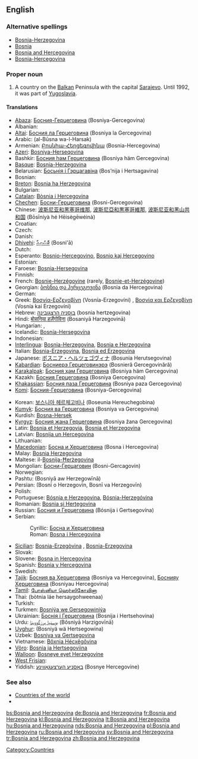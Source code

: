 {{wikipedia}}
==English==

===Alternative spellings===
* [[Bosnia-Herzegovina]]
* [[Bosnia]]
* [[Bosnia and Hercegovina]]
* [[Bosnia-Hercegovina]]

===Proper noun===
{{en-proper noun|sg=[[Bosnia]] [[and]] [[Herzegovina]]}}

# A country on the [[Balkan]] Peninsula with the capital [[Sarajevo]].  Until 1992, it was part of [[Yugoslavia]].

====Translations====
{{trans-top|Country on the Balkan peninsula}}
* [[Abaza]]: [[Босния-Герцеговина]] (Bosniya-Gercegovina)
* Albanian: {{t+|sq|Bosnja dhe Hercegovina|xs=Albanian}}
* [[Altai]]: [[Босния ла Герцеговина]] (Bosniya la Gercegovina)
* Arabic: {{Arab|[[البوسنة والهرسك]]}} (al-Būsna wa-l-Harsak)
* Armenian: [[Բոսնիա-Հերցեգովինա]] (Bosnia-Hercegovina)
* [[Azeri]]: [[Bosniya-Herseqovina]]
* Bashkir: [[Босния һәм Герцеговина]] (Bosniya häm Gercegovina)
* [[Basque]]: [[Bosnia-Herzegovina]]
* Belarusian: [[Босьнія і Гэрцагавіна]] (Bos’nija i Hertsagavina)
* Bosnian: {{t+|bs|Bosna i Hercegovina|f}}
* [[Breton]]: [[Bosnia ha Herzegovina]]
* Bulgarian: {{t-|bg|Босна и Херцеговина|tr=Bosna i Hertsegovina|sc=Cyrl}}
* [[Catalan]]: [[Bòsnia i Hercegovina]]
* [[Chechen]]: [[Босни-Герцеговина]] (Bosni-Gercegovina)
* Chinese: [[波斯尼亚和黑塞哥维那]], [[波斯尼亞和黒塞哥維那]], [[波斯尼亚和黑山共和国]] (Bōsīníyà hé Hēisègēwéinà)
* Croatian: {{t-|hr|Bosna i Hercegovina|f}}
* Czech: {{t+|cs|Bosna a Hercegovina|f}}
* Danish: {{t-|da|Bosnien-Hercegovina}}
* [[Dhivehi]]: [[ބޮސްނިއާ]] (Bosni'ā)
* Dutch: {{t+|nl|Bosnië en Herzegovina}}
* Esperanto: [[Bosnio-Hercegovino]], [[Bosnio kaj Hercegovino]]
* Estonian: {{t-|et|Bosnia ja Hertsegoviina}}
* Faroese: [[Bosnia-Hersegovina]]
* Finnish: {{t+|fi|Bosnia ja Hertsegovina}}
* French: [[Bosnie-Herzégovine]] (rarely, [[Bosnie-et-Herzégovine]])
* Georgian: [[ბოსნია და ჰერცეგოვინა]] (Bosnia da Hercegovina)
* German: {{t+|de|Bosnien und Herzegowina}}
* Greek: [[Βοσνία-Ερζεγοβίνη]] (Vosnía-Erzegovíni) {{f}}, [[Βοσνία και Ερζεγοβίνη]] (Vosnía kai Erzegovíni) {{f}}
* Hebrew: [[בוסניה הרצגובינה]] (bosnia hertzegovina)
* Hindi: [[बोसनिया हर्ज़ेगोविना]] (Bosaniyā Harzegovinā)
* Hungarian: {{t+|hu|Bosznia-Hercegovina}}, {{t+|hu|Bosznia és Hercegovina}}
* Icelandic: [[Bosnía-Hersegovína]]
* Indonesian: {{t-|id|Bosnia-Herzegovina|xs=Indonesian}}
* [[Interlingua]]: [[Bosnia-Herzegovina]], [[Bosnia e Herzegovina]]
* Italian: [[Bosnia-Erzegovina]], [[Bosnia ed Erzegovina]]
* Japanese: [[ボスニア・ヘルツェゴヴィナ]] (Bosunia Herutsegovina)
* [[Kabardian]]: [[Босниерэ Герцеговинэрэ]] (Bosnieră Gercegovinără)
* [[Karakalpak]]: [[Босния ҳәм Герцеговина]] (Bosniya häm Gercegovina)
* Kazakh: [[Босния Герцеговина]] (Bosniya Gercegovina)
* [[Khakassian]]: [[Босния паза Герцеговина]] (Bosniya paza Gercegovina)
* [[Komi]]: [[Босния-Герцеговина]] (Bosniya-Gercegovina)
{{trans-mid}}
* Korean: [[보스니아 헤르체고비나]] (Boseunia Hereuchegobina)
* [[Kumyk]]: [[Босния ва Герцеговина]] (Bosniya va Gercegovina)
* Kurdish: [[Bosna-Hersek]]
* [[Kyrgyz]]: [[Босния жана Герцеговина]] (Bosniya žana Gercegovina)
* Latin: [[Bosnia et Herzegovia]], [[Bosnia et Herzegovina]]
* Latvian: [[Bosnija un Hercegovina]]
* Lithuanian: {{t+|lt|Bosnija ir Hercegovina|xs=Lithuanian}}
* [[Macedonian]]: [[Босна и Херцеговина]] (Bosna i Hercegovina)
* Malay: [[Bosnia Herzegovina]]
* Maltese: il-[[Bosnija-Ħerżegovina]]
* Mongolian: [[Босни-Герцаговин]] (Bosni-Gercagovin)
* Norwegian: {{t+|no|Bosnia-Hercegovina}}
* Pashtu: {{PSchar|[[بوسنيا او هېرزېګووينا]]}} (Bosniyā aw Herzegowīnā)
* Persian: {{fa-Arab|[[بوسنی و هرزگوین]]}} (Bosnī o Herzegovīn, Bosnī va Herzegovīn)
* Polish: {{t+|pl|Bośnia i Hercegowina}}
* Portuguese: [[Bósnia e Herzegovina]], [[Bósnia-Herzegóvina]]
* Romanian: [[Bosnia şi Herţegovina]] {{f}}
* Russian: [[Босния и Герцеговина]] (Bósnija i Gertsegovína)
* Serbian:
*: Cyrillic: [[Босна и Херцеговина]] {{f}}
*: Roman: [[Bosna i Hercegovina#Serbian|Bosna i Hercegovina]] {{f}}
* [[Sicilian]]: [[Bosnia-Erzegòvina]] {{f}}, [[Bosnia-Erzegovina]] {{f}}
* Slovak: {{t-|sk|Bosna a Hercegovina}}
* Slovene: [[Bosna in Hercegovina]] {{f}}
* Spanish: [[Bosnia y Hercegovina]]
* Swedish: {{t+|sv|Bosnien och Hercegovina}}
* [[Tajik]]: [[Босния ва Ҳерцеговина]] (Bosniya va Hercegovina), [[Боснияу Ҳерцеговина]] (Bosniyau Hercegovina)
* [[Tamil]]: [[போஸ்னியா ஹெர்ஸிகோவினா]]
* Thai: {{Thai|[[บอสเนียและเฮอร์เซโกวีนา]]}} (bòtnia láe hersaygohweenaa)
* Turkish: {{t+|tr|Bosna Hersek}}
* Turkmen: [[Bosniýa we Gersegowiniýa]]
* Ukrainian: [[Боснія і Герцеговина]] (Bosnija i Hertsehovina)
* Urdu: [[بوسنیا ہرزگووینا]] (Bôsniyā Harzigovīnā)
* [[Uyghur]]: {{ug-Arab|[[ﺑﻮﺳﻨﯩﻴﻪ ﯞﻩ ﻫﯧﺮﺗﺴﯧﮕﻮﯞﯨﻨﺎ]]}} (Bosniyä wä Hertsegowina)
* Uzbek: [[Bosniya va Gertsegovina]]
* Vietnamese: [[Bôxnia Hécxêgôvina]]
* [[Võro]]: [[Bosnia ja Hertsegoviina]]
* [[Walloon]]: [[Bosneye eyet Herzegovine]]
* [[West Frisian]]: {{t+|fy|Bosnje en Herzegovina|xs=West Frisian}}
* Yiddish: [[באָסניע הערצעגאָװינע]] (Bosnye Hercegovine)
{{trans-bottom}}

===See also===
* [[Appendix:Countries of the world|Countries of the world]]
* {{pedialite}}

[[Category:Countries]]

[[bs:Bosnia and Herzegovina]]
[[de:Bosnia and Herzegovina]]
[[fr:Bosnia and Herzegovina]]
[[kl:Bosnia and Herzegovina]]
[[lt:Bosnia and Herzegovina]]
[[hu:Bosnia and Herzegovina]]
[[nds:Bosnia and Herzegovina]]
[[pl:Bosnia and Herzegovina]]
[[ru:Bosnia and Herzegovina]]
[[sv:Bosnia and Herzegovina]]
[[tr:Bosnia and Herzegovina]]
[[zh:Bosnia and Herzegovina]]
